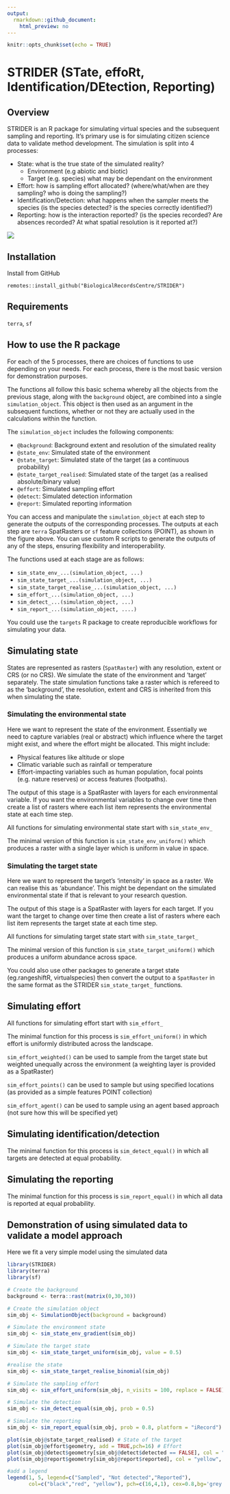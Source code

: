 ```yaml
---
output:
  rmarkdown::github_document:
    html_preview: no
---
```


```r
knitr::opts_chunk$set(echo = TRUE)
```

# STRIDER (STate, effoRt, Identification/DEtection, Reporting)

## Overview

STRIDER is an R package for simulating virtual species and the subsequent sampling and reporting. It's primary use is for simulating citizen science data to validate method development. The simulation is split into 4 processes:

 * State: what is the true state of the simulated reality?
     * Environment (e.g abiotic and biotic)
     * Target (e.g. species) what may be dependant on the environment
 * Effort: how is sampling effort allocated? (where/what/when are they sampling? who is doing the sampling?)
 * Identification/Detection: what happens when the sampler meets the species (is the species detected? is the species correctly identified?)
 * Reporting: how is the interaction reported? (is the species recorded? Are absences recorded? At what spatial resolution is it reported at?)
 
![](diagrams/overview.drawio.svg)
 
## Installation

Install from GitHub

```
remotes::install_github("BiologicalRecordsCentre/STRIDER")
```
 
## Requirements

`terra`, `sf`

## How to use the R package

For each of the 5 processes, there are choices of functions to use depending on your needs. For each process, there is the most basic version for demonstration purposes.

The functions all follow this basic schema whereby all the objects from the previous stage, along with the `background` object, are combined into a single `simulation_object`. This object is then used as an argument in the subsequent functions, whether or not they are actually used in the calculations within the function.

The `simulation_object` includes the following components:

- `@background`: Background extent and resolution of the simulated reality
- `@state_env`: Simulated state of the environment
- `@state_target`: Simulated state of the target (as a continuous probability)
- `@state_target_realised`: Simulated state of the target (as a realised absolute/binary value)
- `@effort`: Simulated sampling effort
- `@detect`: Simulated detection information
- `@report`: Simulated reporting information

You can access and manipulate the `simulation_object` at each step to generate the outputs of the corresponding processes. The outputs at each step are `terra` SpatRasters or `sf` feature collections (POINT), as shown in the figure above. You can use custom R scripts to generate the outputs of any of the steps, ensuring flexibility and interoperability.

The functions used at each stage are as follows:

 * `sim_state_env_...(simulation_object, ...)`
 * `sim_state_target_...(simulation_object, ...)`
 * `sim_state_target_realise_...(simulation_object, ...)`
 * `sim_effort_...(simulation_object, ...)`
 * `sim_detect_...(simulation_object, ...)`
 * `sim_report_...(simulation_object, ....)`
 
You could use the `targets` R package to create reproducible workflows for simulating your data.

## Simulating state

States are represented as rasters (`SpatRaster`) with any resolution, extent or CRS (or no CRS). We simulate the state of the environment and 'target' separately. The state simulation functions take a raster which is refereed to as the 'background', the resolution, extent and CRS is inherited from this when simulating the state.

### Simulating the environmental state

Here we want to represent the state of the environment. Essentially we need to capture variables (real or abstract) which influence where the target might exist, and where the effort might be allocated. This might include:

 * Physical features like altitude or slope
 * Climatic variable such as rainfall or temperature
 * Effort-impacting variables such as human population, focal points (e.g. nature reserves) or access features (footpaths).

The output of this stage is a SpatRaster with layers for each environmental variable. If you want the environmental variables to change over time then create a list of rasters where each list item represents the environmental state at each time step.

All functions for simulating environmental state start with `sim_state_env_`

The minimal version of this function is `sim_state_env_uniform()` which produces a raster with a single layer which is uniform in value in space.

### Simulating the target state

Here we want to represent the target's 'intensity' in space as a raster. We can realise this as 'abundance'. This might be dependant on the simulated environmental state if that is relevant to your research question.

The output of this stage is a SpatRaster with layers for each target. If you want the target to change over time then create a list of rasters where each list item represents the target state at each time step.

All functions for simulating target state start with `sim_state_target_`

The minimal version of this function is `sim_state_target_uniform()` which produces a uniform abundance across space.

You could also use other packages to generate a target state (eg.rangeshiftR, virtualspecies) then convert the output to a `SpatRaster` in the same format as the STRIDER `sim_state_target_` functions.
 
## Simulating effort

All functions for simulating effort start with `sim_effort_`
 
The minimal function for this process is `sim_effort_uniform()` in which effort is uniformly distributed across the landscape.

`sim_effort_weighted()` can be used to sample from the target state but weighted unequally across the environment (a weighting layer is provided as a SpatRaster)

`sim_effort_points()` can be used to sample but using specified locations (as provided as a simple features POINT collection)

`sim_effort_agent()` can be used to sample using an agent based approach (not sure how this will be specified yet)

## Simulating identification/detection

The minimal function for this process is `sim_detect_equal()` in which all targets are detected at equal probability.

## Simulating the reporting

The minimal function for this process is `sim_report_equal()` in which all data is reported at equal probability.

## Demonstration of using simulated data to validate a model approach

Here we fit a very simple model using the simulated data

```r
library(STRIDER)
library(terra)
library(sf)

# Create the background
background <- terra::rast(matrix(0,30,30))

# Create the simulation object
sim_obj <- SimulationObject(background = background)

# Simulate the environment state
sim_obj <- sim_state_env_gradient(sim_obj)

# Simulate the target state
sim_obj <- sim_state_target_uniform(sim_obj, value = 0.5)

#realise the state
sim_obj <- sim_state_target_realise_binomial(sim_obj)

# Simulate the sampling effort
sim_obj <- sim_effort_uniform(sim_obj, n_visits = 100, replace = FALSE)

# Simulate the detection
sim_obj <- sim_detect_equal(sim_obj, prob = 0.5)

# Simulate the reporting
sim_obj <- sim_report_equal(sim_obj, prob = 0.8, platform = "iRecord")

plot(sim_obj@state_target_realised) # State of the target
plot(sim_obj@effort$geometry, add = TRUE,pch=16) # Effort
plot(sim_obj@detect$geometry[sim_obj@detect$detected == FALSE], col = "red", pch = 4, add = TRUE) # Highlight the non-detections
plot(sim_obj@report$geometry[sim_obj@report$reported], col = "yellow", add = TRUE) # Highlight reported records as yellow

#add a legend
legend(1, 5, legend=c("Sampled", "Not detected","Reported"),
       col=c("black","red", "yellow"), pch=c(16,4,1), cex=0.8,bg='grey')
```
